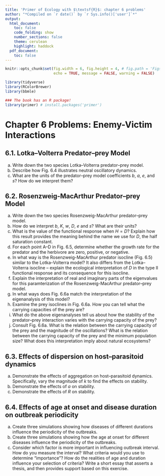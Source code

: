 ```yaml
---
title: 'Primer of Ecology with $\textsf{R}$: chapter 6 problems'
author: "*Compiled on `r date()` by `r Sys.info()['user']`*"
output: 
  html_document:
    toc: false
    code_folding: show
    number_sections: false
    theme: cerulean
    highlight: haddock
  pdf_document:
    toc: false
---
```


```r

knitr::opts_chunk$set(fig.width = 6, fig.height = 4, # fig.path = 'Figs/',
                      echo = TRUE, message = FALSE, warning = FALSE)

library(tidyverse)
library(RColorBrewer)
library(bbmle)

### The book has an R package! 
library(primer) # install.packages('primer')

```

# Chapter 6 Problems: Enemy-Victim Interactions  {.tabset}

## 6.1. Lotka–Volterra Predator–prey Model

(a) Write down the two species Lotka–Volterra predator–prey model.
(b) Describe how Fig. 6.4 illustrates neutral oscillatory dynamics.
(c) What are the units of the predator–prey model coefficients $b$, $a$, $e$, and $s$? How do we interpret them?

## 6.2. Rosenzweig-MacArthur Predator–prey Model

(a) Write down the two species Rosenzweig-MacArthur predator–prey model. 
(b) How do we interpret $b$, $K$, $w$, $D$, $e$ and $s$? What are their units?
(c) What is the value of the functional response when $H = D$? Explain how this result provides the meaning behind the name we use for $D$, the half saturation constant.
(d) For each point A–D in Fig. 6.5, determine whether the growth rate for the predator and the herbivore are zero, positive, or negative.
(e) In what way is the Rosenzweig-MacArthur predator isocline (Fig. 6.5) similar to the Lotka–Volterra model? It also differs from the Lotka–Volterra isocline – explain the ecological interpretation of $D$ in the type II functional response and its consequence for this isocline.
(f) Explain the interpretation of real and imaginary parts of the eigenvalues for this paramterization of the Rosenzweig-MacArthur predator–prey model.
(g) In what ways does Fig. 6.6a match the interpretation of the eigenanalysis of this model?
(h) Examine the prey isoclines in Fig. 6.6a. How you can tell what the carrying capacities of the prey are?
(i) What do the above eigenanalyses tell us about how the stability of the predator–prey interaction varies with the carrying capacity of the prey?
(j) Consult Fig. 6.6a. What is the relation between the carrying capacity of the prey and the magnitude of the oscillations? What is the relation between the carrying capacity of the prey and the minimum population size? What does this interpretation imply about natural ecosystems?

## 6.3. Effects of dispersion on host–parasitoid dynamics

(a) Demonstrate the effects of aggregation on host–parasitoid dynamics. Specifically, vary the magnitude of $k$ to find the effects on stability.
(b) Demonstrate the effects of $a$ on stability.
(c) Demonstrate the effects of $R$ on stability.

## 6.4. Effects of age at onset and disease duration on outbreak periodicity

(a) Create three simulations showing how diseases of different durations influence the periodicity of the outbreaks.
(b) Create three simulations showing how the age at onset for different diseases influence the periodicity of the outbreaks.
(c) Consider which factor is more important in influencing outbreak interval. How do you measure the interval? What criteria would you use to determine
"importance"? How do the realities of age and duration influence your selection of criteria? Write a short essay that asserts a thesis, and then provides support based on this exercise.

